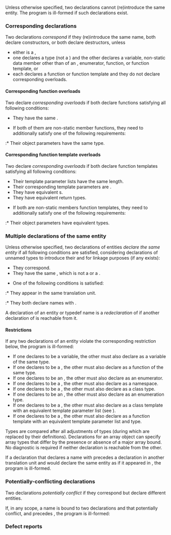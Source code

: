 {{title|Conflicting declarations}}
{{cpp/language/declarations/navbar}}
Unless otherwise specified, two declarations cannot (re)introduce the same entity. The program is ill-formed if such declarations exist.

===Corresponding declarations===
Two declarations ''correspond'' if they (re)introduce the same name, both declare constructors, or both declare destructors, unless
* either is a {{rlp|using declaration|{{c/core|using}} declaration}},
* one declares a type (not a {{rlp|typedef|typedef name}}) and the other declares a variable, non-static data member other than of an {{rlp|union#Anonymous unions|anonymous union}}, enumerator, function, or function template, or
* each declares a function or function template and they do not declare corresponding overloads.

====Corresponding function overloads====
Two {{rlp|function|function declarations}} declare ''corresponding overloads'' if both declare functions satisfying all following conditions:
* They have the same {{rlpsd|function#Parameter-type-list}}{{rev inl|since=c++23|, omitting the types of {{rlpsd|member functions#Explicit object parameter}}s}}.
{{rrev|since=c++20|
* They have {{rlp|function template#Function template overloading|equivalent}} trailing {{rlp|constraints#Requires clauses|{{c/core|requires}} clauses}} (if any, except {{rlp|friend|friend declarations}}).
}}
* If both of them are non-static member functions, they need to additionally satisfy one of the following requirements:
{{rrev|since=c++23|
:* Exactly one of them is an {{rlp|member functions|implicit object member function}} without ref-qualifier and the types of their object parameters, after removing top-level references, are the same.
}}
:* Their object parameters have the same type.

====Corresponding function template overloads====
Two {{rlp|function template|function template declarations}} declare ''corresponding overloads'' if both declare function templates satisfying all following conditions:
* Their template parameter lists have the same length.
* Their corresponding template parameters are {{rlp|function template#Function template overloading|equivalent}}.
* They have equivalent {{rlpsd|function#Parameter-type-list}}s{{rev inl|since=c++23|, omitting the types of {{rlpsd|member functions#Explicit object parameter}}s}}.
* They have equivalent return types.
{{rrev|since=c++20|
* Their corresponding template parameters are either both declared without {{rlp|constraints#Constraints|constraint}}, or both declared with equivalent constraints.
* They have equivalent trailing {{rlp|constraints#Requires clauses|{{c/core|requires}} clauses}} (if any).
}}
* If both are non-static members function templates, they need to additionally satisfy one of the following requirements:
{{rrev|since=c++23|
:* Exactly one of them is an {{rlp|member functions|implicit object member function}} template without ref-qualifier and the types of their object parameters, after removing all references, are equivalent.
}}
:* Their object parameters have equivalent types.

{{source|
struct A
{
    friend void c();   // #1
};

struct B
{
    friend void c() {} // corresponds to, and defines, #1
};

typedef int Int;

enum E : int { a };

void f(int);   // #2
void f(Int) {} // defines #2
void f(E) {}   // OK, another overload

struct X
{
    static void f();
    void f() const;   // error: redeclaration
    
    void g();
    void g() const;   // OK
    void g() &amp;;       // error: redeclaration
    
    void h(this X&amp;, int);
    void h(int) &amp;&amp;;   // OK, another overload
    
    void j(this const X&amp;);
    void j() const &amp;; // error: redeclaration
    
    void k();
    void k(this X&amp;);  // error: redeclaration
};
}}

===Multiple declarations of the same entity===
{{rrev|since=c++26|
A declaration is ''name-independent'' if its name is {{c|_}} and it declares
* a variable with automatic {{rlp|storage duration}},
* a {{rlp|structured binding}} with no {{rlp|storage duration|storage class specifier}} and not {{rlp|scope|inhabiting}} a namespace scope,
* the variable introduced by a {{rlpsd|lambda#Lambda capture}} with an initializer, or
* a non-static {{rlp|data members|data member}} of other than an {{rlp|union#Anonymous unions|anonymous union}}.
}}

Unless otherwise specified, two declarations of entities ''declare the same entity'' if all following conditions are satisfied, considering declarations of unnamed types to introduce their {{rlp|typedef#typedef name for linkage purposes|typedef names}} and {{rlp|enum#Enumeration name for linkage purposes|enumeration names}} for linkage purposes (if any exists):
* They correspond.
* They have the same {{rlp|scope|target scope}}, which is not a {{rlpsd|scope#Function parameter scope}} or a {{rlpsd|scope#Template parameter scope}}.
{{rrev|since=c++26|
* Neither is a name-independent declaration.
}}
* One of the following conditions is satisfied:
:* They appear in the same translation unit.
{{rrev|since=c++20|
:* They both declare names with {{rlpsd|storage duration#Module linkage}} and are {{rlp|modules#Module ownership|attached to the same module}}.
}}
:* They both declare names with {{rlpsd|storage duration#External linkage}}.

A declaration of an entity or typedef name {{tt|X}} is a ''redeclaration'' of {{tt|X}} if another declaration of {{tt|X}} is reachable from it.

====Restrictions====
If any two declarations of an entity {{tt|E}} violate the corresponding restriction below, the program is ill-formed:
* If one declares {{tt|E}} to be a variable, the other must also declare {{tt|E}} as a variable of the same type.
* If one declares {{tt|E}} to be a {{rlp|function}}, the other must also declare {{tt|E}} as a function of the same type.
* If one declares {{tt|E}} to be an {{rlp|enum|enumerator}}, the other must also declare {{tt|E}} as an enumerator.
* If one declares {{tt|E}} to be a {{rlp|namespace}}, the other must also declare {{tt|E}} as a namespace.
* If one declares {{tt|E}} to be a {{rlp|class|class type}}, the other must also declare {{tt|E}} as a class type.
* If one declares {{tt|E}} to be an {{rlp|enum|enumeration type}}, the other must also declare {{tt|E}} as an enumeration type.
* If one declares {{tt|E}} to be a {{rlp|class template}}, the other must also declare {{tt|E}} as a class template with an equivalent template parameter list (see {{rlpsd|function template#Function template overloading}}).
* If one declares {{tt|E}} to be a {{rlp|function template}}, the other must also declare {{tt|E}} as a function template with an equivalent template parameter list and type.
{{rev begin}}
{{rev|since=c++11|
* If one declares {{tt|E}} to be an {{rlp|type alias|alias template}}, the other must also declare {{tt|E}} as an alias template with an equivalent template parameter list and {{spar|type-id}}.
}}
{{rev|since=c++14|
* If one declares {{tt|E}} to be a (partial specialization of a) {{rlp|variable template}}, the other must also declare {{tt|E}} as a (partial specialization of a) variable template with an equivalent template parameter list and type.
}}
{{rev|since=c++20|
* If one declares {{tt|E}} to be a {{rlp|constraints|concept}}, the other must also declare {{tt|E}} as a concept.
}}
{{rev end}}

Types are compared after all adjustments of types (during which {{rlp|typedef|typedefs}} are replaced by their definitions). Declarations for an array object can specify array types that differ by the presence or absence of a major array bound. No diagnostic is required if neither declaration is reachable from the other.

{{source|
void g();      // #1
void g(int);   // OK, different entity from #1 (they do not correspond)
int g();       // Error: same entity as #1 with different type

void h();      // #2
namespace h {} // Error: same entity as #2, but not a function
}}

If a declaration {{tt|H}} that declares a name with {{rlpsd|storage duration#Internal linkage}} precedes a declaration {{tt|D}} in another translation unit {{tt|U}} and would declare the same entity as {{tt|D}} if it appeared in {{tt|U}}, the program is ill-formed.

===Potentially-conflicting declarations===
Two declarations ''potentially conflict'' if they correspond but declare different entities.

If, in any scope, a name is bound to two declarations {{tt|A}} and {{tt|B}} that potentially conflict{{rev inl|since=c++26|, {{tt|B}} is not name-independent}}, and {{tt|A}} precedes {{tt|B}}, the program is ill-formed:
{{source|1=
void f()
{
    int x, y;
    void x(); // Error: different entity for x
    int y;    // Error: redefinition
}

enum { f };   // Error: different entity for ::f

namespace A {}
namespace B = A;
namespace B = A; // OK, no effect
namespace B = B; // OK, no effect
namespace A = B; // OK, no effect
namespace B {}   // Error: different entity for B

void g()
{
    int _;
    _ = 0; // OK
    int _; // OK since C++26, name-independent declaration
    _ = 0; // Error: two non-function declarations in the lookup set
}

void h ()
{
    int _;        // #1
    _ ++;         // OK
    static int _; // Error: conflicts with #1 because
                  // static variables are not name-independent
}
}}

===Defect reports===
{{dr list begin}}
{{dr list item|wg=cwg|dr=279|paper=P1787R6|std=C++98|before=it was unclear whether an unnamed class or enumeration can&lt;br&gt;be redeclared if it has a typedef name for linkage purposes|after=it can be redeclared}}
{{dr list item|wg=cwg|dr=338|paper=P1787R6|std=C++98|before=it was unclear whether an unnamed enumeration can be&lt;br&gt;redeclared if it has an enumerator as a name for linkage purposes|after=it can be redeclared}}
{{dr list item|wg=cwg|dr=1884|paper=P1787R6|std=C++98|before=the restrictions applied to multiple&lt;br&gt;declarations of the same entity were unclear|after=made clear}}
{{dr list end}}

{{langlinks|de|es|fr|it|ja|pt|ru|zh}}